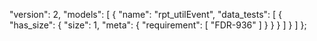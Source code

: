   "version": 2,
  "models": [
    {
      "name": "rpt_utilEvent",
      "data_tests": [
        {
          "has_size": {
            "size": 1,
            "meta": {
              "requirement": [
                "FDR-936"
              ]
            }
          }
        }
      ]
    }
  ]
};
